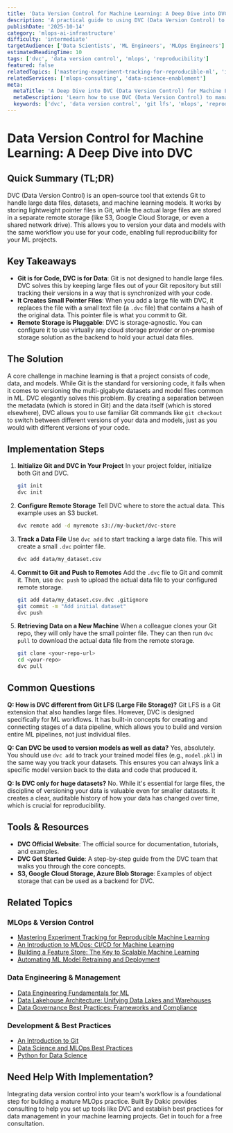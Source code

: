 ```yaml
---
title: 'Data Version Control for Machine Learning: A Deep Dive into DVC'
description: 'A practical guide to using DVC (Data Version Control) to version your data and models, making your machine learning projects fully reproducible.'
publishDate: '2025-10-14'
category: 'mlops-ai-infrastructure'
difficulty: 'intermediate'
targetAudience: ['Data Scientists', 'ML Engineers', 'MLOps Engineers']
estimatedReadingTime: 10
tags: ['dvc', 'data version control', 'mlops', 'reproducibility']
featured: false
relatedTopics: ['mastering-experiment-tracking-for-reproducible-ml', 'introduction-to-mlops-cicd-for-machine-learning', 'building-a-feature-store-for-scalable-ml', 'data-engineering-fundamentals-for-ml', 'an-introduction-to-git', 'data-lakehouse-architecture-unifying-data-lakes-warehouses', 'data-science-and-ml-ops-best-practices', 'python-for-data-science', 'data-governance-best-practices-frameworks-compliance', 'automating-ml-model-retraining-and-deployment']
relatedServices: ['mlops-consulting', 'data-science-enablement']
meta:
  metaTitle: 'A Deep Dive into DVC (Data Version Control) for Machine Learning'
  metaDescription: 'Learn how to use DVC (Data Version Control) to manage large data files and models with Git. A practical guide to making your ML projects reproducible.'
  keywords: ['dvc', 'data version control', 'git lfs', 'mlops', 'reproducible research']
---
```


# Data Version Control for Machine Learning: A Deep Dive into DVC

## Quick Summary (TL;DR)

DVC (Data Version Control) is an open-source tool that extends Git to handle large data files, datasets, and machine learning models. It works by storing lightweight pointer files in Git, while the actual large files are stored in a separate remote storage (like S3, Google Cloud Storage, or even a shared network drive). This allows you to version your data and models with the same workflow you use for your code, enabling full reproducibility for your ML projects.

## Key Takeaways

- **Git is for Code, DVC is for Data**: Git is not designed to handle large files. DVC solves this by keeping large files out of your Git repository but still tracking their versions in a way that is synchronized with your code.
- **It Creates Small Pointer Files**: When you add a large file with DVC, it replaces the file with a small text file (a `.dvc` file) that contains a hash of the original data. This pointer file is what you commit to Git.
- **Remote Storage is Pluggable**: DVC is storage-agnostic. You can configure it to use virtually any cloud storage provider or on-premise storage solution as the backend to hold your actual data files.

## The Solution

A core challenge in machine learning is that a project consists of code, data, and models. While Git is the standard for versioning code, it fails when it comes to versioning the multi-gigabyte datasets and model files common in ML. DVC elegantly solves this problem. By creating a separation between the metadata (which is stored in Git) and the data itself (which is stored elsewhere), DVC allows you to use familiar Git commands like `git checkout` to switch between different versions of your data and models, just as you would with different versions of your code.

## Implementation Steps

1.  **Initialize Git and DVC in Your Project**
    In your project folder, initialize both Git and DVC.

    ```bash
    git init
    dvc init
    ```

2.  **Configure Remote Storage**
    Tell DVC where to store the actual data. This example uses an S3 bucket.

    ```bash
    dvc remote add -d myremote s3://my-bucket/dvc-store
    ```

3.  **Track a Data File**
    Use `dvc add` to start tracking a large data file. This will create a small `.dvc` pointer file.

    ```bash
    dvc add data/my_dataset.csv
    ```

4.  **Commit to Git and Push to Remotes**
    Add the `.dvc` file to Git and commit it. Then, use `dvc push` to upload the actual data file to your configured remote storage.

    ```bash
    git add data/my_dataset.csv.dvc .gitignore
    git commit -m "Add initial dataset"
    dvc push
    ```

5.  **Retrieving Data on a New Machine**
    When a colleague clones your Git repo, they will only have the small pointer file. They can then run `dvc pull` to download the actual data file from the remote storage.
    ```bash
    git clone <your-repo-url>
    cd <your-repo>
    dvc pull
    ```

## Common Questions

**Q: How is DVC different from Git LFS (Large File Storage)?**
Git LFS is a Git extension that also handles large files. However, DVC is designed specifically for ML workflows. It has built-in concepts for creating and connecting stages of a data pipeline, which allows you to build and version entire ML pipelines, not just individual files.

**Q: Can DVC be used to version models as well as data?**
Yes, absolutely. You should use `dvc add` to track your trained model files (e.g., `model.pkl`) in the same way you track your datasets. This ensures you can always link a specific model version back to the data and code that produced it.

**Q: Is DVC only for huge datasets?**
No. While it's essential for large files, the discipline of versioning your data is valuable even for smaller datasets. It creates a clear, auditable history of how your data has changed over time, which is crucial for reproducibility.

## Tools & Resources

- **DVC Official Website**: The official source for documentation, tutorials, and examples.
- **DVC Get Started Guide**: A step-by-step guide from the DVC team that walks you through the core concepts.
- **S3, Google Cloud Storage, Azure Blob Storage**: Examples of object storage that can be used as a backend for DVC.

## Related Topics

### MLOps & Version Control
- [Mastering Experiment Tracking for Reproducible Machine Learning](/category/mlops-ai-infrastructure/mastering-experiment-tracking-for-reproducible-ml)
- [An Introduction to MLOps: CI/CD for Machine Learning](/category/mlops-ai-infrastructure/introduction-to-mlops-cicd-for-machine-learning)
- [Building a Feature Store: The Key to Scalable Machine Learning](/category/mlops-ai-infrastructure/building-a-feature-store-for-scalable-ml)
- [Automating ML Model Retraining and Deployment](/category/mlops-ai-infrastructure/automating-ml-model-retraining-and-deployment)

### Data Engineering & Management
- [Data Engineering Fundamentals for ML](/category/data-engineering/data-engineering-fundamentals-for-ml)
- [Data Lakehouse Architecture: Unifying Data Lakes and Warehouses](/category/data-engineering/data-lakehouse-architecture-unifying-data-lakes-warehouses)
- [Data Governance Best Practices: Frameworks and Compliance](/category/data-engineering/data-governance-best-practices-frameworks-compliance)

### Development & Best Practices
- [An Introduction to Git](/topics/an-introduction-to-git)
- [Data Science and MLOps Best Practices](/category/machine-learning/data-science-and-ml-ops-best-practices)
- [Python for Data Science](/category/machine-learning/python-for-data-science)

## Need Help With Implementation?

Integrating data version control into your team's workflow is a foundational step for building a mature MLOps practice. Built By Dakic provides consulting to help you set up tools like DVC and establish best practices for data management in your machine learning projects. Get in touch for a free consultation.
